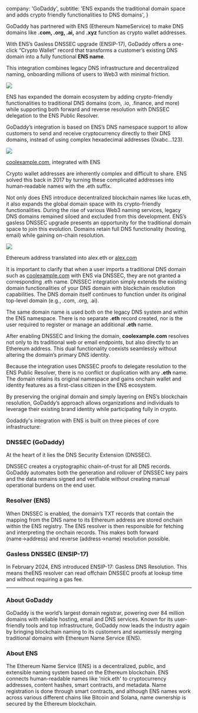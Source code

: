   company: 'GoDaddy',
  subtitle: 'ENS expands the traditional domain space and adds crypto friendly functionalities to DNS domains',
}

GoDaddy has partnered with ENS (Ethereum NameService) to make DNS domains like **.com, .org, .ai,** and **.xyz** function as crypto wallet addresses.

With ENS’s Gasless DNSSEC upgrade (ENSIP-17), GoDaddy offers a one-click “Crypto Wallet” record that transforms a customer’s existing DNS domain into a fully functional **ENS name**.

This integration combines legacy DNS infrastructure and decentralized naming, onboarding millions of users to Web3 with minimal friction.

![](./1.png)

ENS has expanded the domain ecosystem by adding crypto-friendly functionalities to traditional DNS domains (com, .io, .finance, and more) while supporting both forward and reverse resolution with DNSSEC delegation to the ENS Public Resolver.

GoDaddy’s integration is based on ENS’s DNS namespace support to allow customers to send and receive cryptocurrency directly to their DNS domains, instead of using complex hexadecimal addresses (0xabc…123).

![](./2.png)

[coolexample.com](http://coolexample.com), integrated with ENS

Crypto wallet addresses are inherently complex and difficult to share. ENS solved this back in 2017 by turning these complicated addresses into human‐readable names with the .eth suffix.

Not only does ENS introduce decentralized blockchain names like lucas.eth, it also expands the global domain space with its crypto-friendly functionalities. During the rise of various Web3 naming services, legacy DNS domains remained siloed and excluded from this development. ENS’s gasless DNSSEC upgrade presents an opportunity for the traditional domain space to join this evolution. Domains retain full DNS functionality (hosting, email) while gaining on-chain resolution.

![](./3.png)

Ethereum address translated into alex.eth or [alex.com](http://alex.com) 

It is important to clarify that when a user imports a traditional DNS domain such as [coolexample.com](http://coolexample.com/) with ENS via DNSSEC, they are not granted a corresponding .eth name. DNSSEC integration simply extends the existing domain functionalities of your DNS domain with blockchain resolution capabilities. The DNS domain itself continues to function under its original top-level domain (e.g., .com, .org, .ai).

The same domain name is used both on the legacy DNS system and within the ENS namespace. There is no separate **.eth** record created, nor is the user required to register or manage an additional **.eth** name.

After enabling DNSSEC and linking the domain, **coolexample.com** resolves not only to its traditional web or email endpoints, but also directly to an Ethereum address. This dual functionality coexists seamlessly without altering the domain’s primary DNS identity.

Because the integration uses DNSSEC proofs to delegate resolution to the ENS Public Resolver, there is no conflict or duplication with any **.eth** name. The domain retains its original namespace and gains onchain wallet and identity features as a first-class citizen in the ENS ecosystem.

By preserving the original domain and simply layering on ENS’s blockchain resolution, GoDaddy’s approach allows organizations and individuals to leverage their existing brand identity while participating fully in crypto.

Godaddy's integration with ENS is built on three pieces of core infrastructure:

### DNSSEC (GoDaddy)

At the heart of it lies the DNS Security Extension (DNSSEC). 

DNSSEC creates a cryptographic chain-of-trust for all DNS records. GoDaddy automates both the generation and rollover of DNSSEC key pairs and the data remains signed and verifiable without creating manual operational burdens on the end user.

### Resolver (ENS)
When DNSSEC is enabled, the domain’s TXT records that contain the mapping from the DNS name to its Ethereum address are stored onchain within the ENS registry. The ENS resolver is then responsible for fetching and interpreting the onchain records. This makes both forward (name→address) and reverse (address→name) resolution possible.

### Gasless DNSSEC (ENSIP-17)

In February 2024, ENS introduced ENSIP-17: Gasless DNS Resolution.
This means theENS resolver can read offchain DNSSEC proofs at lookup time and without requiring a gas fee.

---

### About GoDaddy

GoDaddy is the world’s largest domain registrar, powering over 84 million domains with reliable hosting, email and DNS services. Known for its user-friendly tools and top infrastructure, GoDaddy now leads the industry again by bringing blockchain naming to its customers and seamlessly merging traditional domains with Ethereum Name Service (ENS).

### About ENS

The Ethereum Name Service (ENS) is a decentralized, public, and extensible naming system based on the Ethereum blockchain. ENS connects human-readable names like ‘nick.eth' to cryptocurrency addresses, content hashes, smart contracts, and metadata. Name registration is done through smart contracts, and although ENS names work across various different chains like Bitcoin and Solana, name ownership is secured by the Ethereum blockchain.